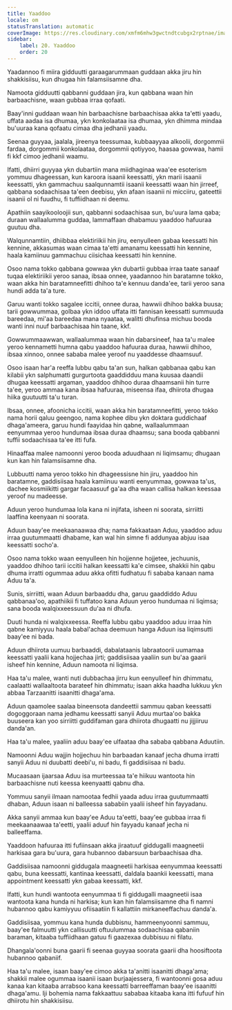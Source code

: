 ```yaml
---
title: Yaaddoo
locale: om
statusTranslation: automatic
coverImage: https://res.cloudinary.com/xmfm6mhw3gwctndtcubgx2rptnae/image/upload/v1741354419/small_cover_la_gran_rebelion_28716e29d2.webp
sidebar:
    label: 20. Yaaddoo
    order: 20
---
```

Yaadannoo fi miira gidduutti garaagarummaan guddaan akka jiru hin shakkisiisu, kun dhugaa hin falamsiisamne dha.

Namoota gidduutti qabbanni guddaan jira, kun qabbana waan hin barbaachisne, waan gubbaa irraa qofaati.

Baay'inni guddaan waan hin barbaachisne barbaachisaa akka ta'etti yaadu, uffata aadaa isa dhumaa, ykn konkolaataa isa dhumaa, ykn dhimma mindaa bu'uuraa kana qofaatu cimaa dha jedhanii yaadu.

Seenaa guyyaa, jaalala, jireenya teessumaa, kubbaayyaa alkoolii, dorgommii fardaa, dorgommii konkolaataa, dorgommii qotiyyoo, haasaa gowwaa, hamii fi kkf cimoo jedhanii waamu.

Ifatti, dhiirri guyyaa ykn dubartiin mana miidhaginaa waa'ee esoterism yommuu dhageessan, kun karoora isaanii keessatti, ykn marii isaanii keessatti, ykn gammachuu saalqunnamtii isaanii keessatti waan hin jirreef, qabbana sodaachisaa ta'een deebisu, ykn afaan isaanii ni micciiru, gateettii isaanii ol ni fuudhu, fi tuffiidhaan ni deemu.

Apathiin saayikooloojii sun, qabbanni sodaachisaa sun, bu'uura lama qaba; duraan wallaalumma guddaa, lammaffaan dhabamuu yaaddoo hafuuraa guutuu dha.

Walqunnamtiin, dhiibbaa elektiriikii hin jiru, eenyulleen gabaa keessatti hin kennine, akkasumas waan cimaa ta'etti amanamu keessatti hin kennine, haala kamiinuu gammachuu ciisichaa keessatti hin kennine.

Osoo nama tokko qabbana gowwaa ykn dubartii gubbaa irraa taate sanaaf tuqaa elektiriikii yeroo sanaa, ibsaa onnee, yaadannoo hin baratamne tokko, waan akka hin baratamneefitti dhihoo ta'e kennuu danda'ee, tarii yeroo sana hundi adda ta'a ture.

Garuu wanti tokko sagalee iccitii, onnee duraa, hawwii dhihoo bakka buusa; tarii gowwummaa, golbaa ykn iddoo uffata itti fannisan keessatti summuuda bareedaa, mi'aa bareedaa mana nyaataa, walitti dhufinsa michuu booda wanti inni nuuf barbaachisaa hin taane, kkf.

Gowwummaawwan, wallaalummaa waan hin dabarsineef, haa ta'u malee yeroo kennametti humna qabu yaaddoo hafuuraa duraa, hawwii dhihoo, ibsaa xinnoo, onnee sababa malee yeroof nu yaaddesse dhaamsuuf.

Osoo isaan har'a reeffa lubbu qabu ta'an sun, halkan qabbanaa qabu kan kilabii ykn salphumatti gurgurtoota gaaddidduu mana kuusaa daandii dhugaa keessatti argaman, yaaddoo dhihoo duraa dhaamsanii hin turre ta'ee, yeroo ammaa kana ibsaa hafuuraa, miseensa ifaa, dhiirota dhugaa hiika guutuutti ta'u turan.

Ibsaa, onnee, afoonicha iccitii, waan akka hin baratamneefitti, yeroo tokko nama horii qaluu geengoo, nama kophee dibu ykn doktara guddichaaf dhaga'ameera, garuu hundi faayidaa hin qabne, wallaalummaan eenyummaa yeroo hundumaa ibsaa duraa dhaamsu; sana booda qabbanni tuffii sodaachisaa ta'ee itti fufa.

Hinaaffaa malee namoonni yeroo booda aduudhaan ni liqimsamu; dhugaan kun kan hin falamsiisamne dha.

Lubbuutti nama yeroo tokko hin dhageessisne hin jiru, yaaddoo hin baratamne, gaddisiisaa haala kamiinuu wanti eenyummaa, gowwaa ta'us, dachee kosmiikitti gargar facaasuuf ga'aa dha waan callisa halkan keessaa yeroof nu madeesse.

Aduun yeroo hundumaa lola kana ni injifata, isheen ni soorata, sirriitti laaffina keenyaan ni soorata.

Aduun baay'ee meekaanaawaa dha; nama fakkaataan Aduu, yaaddoo aduu irraa guutummaatti dhabame, kan wal hin simne fi addunyaa abjuu isaa keessatti socho'a.

Osoo nama tokko waan eenyulleen hin hojjenne hojjetee, jechuunis, yaaddoo dhihoo tarii iccitii halkan keessatti ka'e cimsee, shakkii hin qabu dhuma irratti ogummaa aduu akka ofitti fudhatuu fi sababa kanaan nama Aduu ta'a.

Sunis, sirriitti, waan Aduun barbaaddu dha, garuu gaaddiddo Aduu qabbanaa'oo, apathiikii fi tuffatoo kana Aduun yeroo hundumaa ni liqimsa; sana booda walqixxeessuun du'aa ni dhufa.

Duuti hunda ni walqixxeessa. Reeffa lubbu qabu yaaddoo aduu irraa hin qabne kamiyyuu haala babal'achaa deemuun hanga Aduun isa liqimsutti baay'ee ni bada.

Aduun dhiirota uumuu barbaaddi, dabalataanis labraatoorii uumamaa keessatti yaalii kana hojjechaa jirti; gaddisiisaa yaaliin sun bu'aa gaarii isheef hin kennine, Aduun namoota ni liqimsa.

Haa ta'u malee, wanti nuti dubbachaa jirru kun eenyulleef hin dhimmatu, caalaatti wallaaltoota barateef hin dhimmatu; isaan akka haadha lukkuu ykn abbaa Tarzaanitti isaanitti dhaga'ama.

Aduun qaamolee saalaa bineensota dandeettii sammuu qaban keessatti dogoggoraan nama jedhamu keessatti sanyii Aduu murtaa'oo bakka buuseera kan yoo sirriitti guddifaman gara dhiirota dhugaatti nu jijjiiruu danda'an.

Haa ta'u malee, yaaliin aduu baay'ee ulfaataa dha sababa qabbana Aduutiin.

Namoonni Aduu wajjin hojjechuu hin barbaadan kanaaf jecha dhuma irratti sanyii Aduu ni duubatti deebi'u, ni badu, fi gaddisiisaa ni badu.

Mucaasaan ijaarsaa Aduu isa murteessaa ta'e hiikuu wantoota hin barbaachisne nuti keessa keenyaatti qabnu dha.

Yommuu sanyii ilmaan namootaa fedhii yaada aduu irraa guutummaatti dhaban, Aduun isaan ni balleessa sababiin yaalii isheef hin fayyadanu.

Akka sanyii ammaa kun baay'ee Aduu ta'eetti, baay'ee gubbaa irraa fi meekaanaawaa ta'eetti, yaalii aduuf hin fayyadu kanaaf jecha ni balleeffama.

Yaaddoon hafuuraa itti fufiinsaan akka jiraatuuf giddugalli maagneetii harkisaa gara bu'uura, gara hubannoo dabarsuun barbaachisaa dha.

Gaddisiisaa namoonni giddugala maagneetii harkisaa eenyummaa keessatti qabu, buna keessatti, kantinaa keessatti, daldala baankii keessatti, mana appointment keessatti ykn gabaa keessatti, kkf.

Ifatti, kun hundi wantoota eenyummaa ti fi giddugalli maagneetii isaa wantoota kana hunda ni harkisa; kun kan hin falamsiisamne dha fi namni hubannoo qabu kamiyyuu ofiisaatiin fi kallattiin mirkaneeffachuu danda'a.

Gaddisiisaa, yommuu kana hunda dubbisnu, hammeenyoonni sammuu, baay'ee falmuutti ykn callisuutti oftuulummaa sodaachisaa qabaniin baraman, kitaaba tuffiidhaan gatuu fi gaazexaa dubbisuu ni filatu.

Dhangala'oonni buna gaarii fi seenaa guyyaa soorata gaarii dha hoosiftoota hubannoo qabaniif.

Haa ta'u malee, isaan baay'ee cimoo akka ta'anitti isaanitti dhaga'ama; shakkii malee ogummaa isaanii isaan burjaajessera, fi wantoonni gosa aduu kanaa kan kitaaba arrabsoo kana keessatti barreeffaman baay'ee isaanitti dhaga'amu. Iji bohemia nama fakkaattuu sababaa kitaaba kana itti fufuuf hin dhiirotu hin shakkisiisu.

